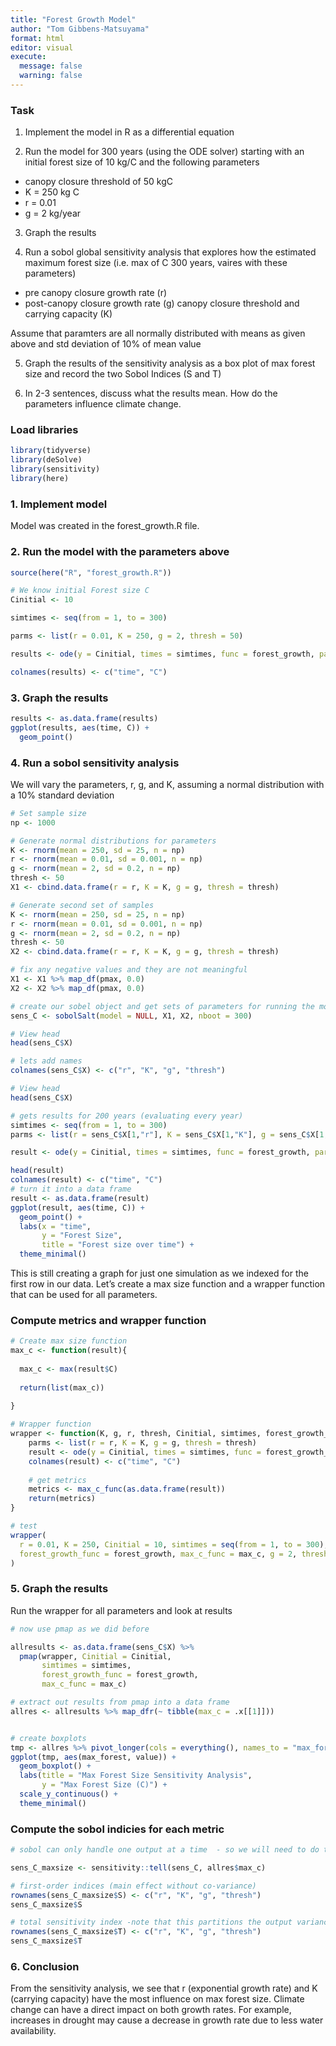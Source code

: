 ```yaml
---
title: "Forest Growth Model"
author: "Tom Gibbens-Matsuyama"
format: html
editor: visual
execute: 
  message: false
  warning: false
---
```


### Task 

1. Implement the model in R as a differential equation

2. Run the model for 300 years (using the ODE solver) starting with an initial forest size of 10 kg/C and the following parameters

- canopy closure threshold of 50 kgC
- K = 250 kg C
- r = 0.01
- g = 2 kg/year 

3. Graph the results

4. Run a sobol global sensitivity analysis that explores how the estimated maximum forest size (i.e. max of C 300 years, vaires with these parameters)

- pre canopy closure growth rate (r)
- post-canopy closure growth rate (g)
canopy closure threshold and carrying capacity (K)

Assume that paramters are all normally distributed with means as given above and std deviation of 10% of mean value

5. Graph the results of the sensitivity analysis as a box plot of max forest size and record the two Sobol Indices (S and T)

6. In 2-3 sentences, discuss what the results mean. How do the parameters influence climate change. 

### Load libraries
```r
library(tidyverse)
library(deSolve)
library(sensitivity)
library(here)
```

### 1. Implement model
Model was created in the forest_growth.R file. 

### 2. Run the model with the parameters above
```r
source(here("R", "forest_growth.R"))

# We know initial Forest size C
Cinitial <- 10

simtimes <- seq(from = 1, to = 300)

parms <- list(r = 0.01, K = 250, g = 2, thresh = 50)

results <- ode(y = Cinitial, times = simtimes, func = forest_growth, parms = parms)

colnames(results) <- c("time", "C")
```

### 3. Graph the results
```r
results <- as.data.frame(results)
ggplot(results, aes(time, C)) +
  geom_point()

```

### 4. Run a sobol sensitivity analysis
We will vary the parameters, r, g, and K, assuming a normal distribution with a 10% standard deviation
```r
# Set sample size
np <- 1000

# Generate normal distributions for parameters
K <- rnorm(mean = 250, sd = 25, n = np)
r <- rnorm(mean = 0.01, sd = 0.001, n = np)
g <- rnorm(mean = 2, sd = 0.2, n = np)
thresh <- 50 
X1 <- cbind.data.frame(r = r, K = K, g = g, thresh = thresh)

# Generate second set of samples
K <- rnorm(mean = 250, sd = 25, n = np)
r <- rnorm(mean = 0.01, sd = 0.001, n = np)
g <- rnorm(mean = 2, sd = 0.2, n = np)
thresh <- 50
X2 <- cbind.data.frame(r = r, K = K, g = g, thresh = thresh)

# fix any negative values and they are not meaningful
X1 <- X1 %>% map_df(pmax, 0.0)
X2 <- X2 %>% map_df(pmax, 0.0)

# create our sobel object and get sets of parameters for running the model
sens_C <- sobolSalt(model = NULL, X1, X2, nboot = 300)

# View head
head(sens_C$X)

# lets add names
colnames(sens_C$X) <- c("r", "K", "g", "thresh")

# View head
head(sens_C$X)
```



```r
# gets results for 200 years (evaluating every year)
simtimes <- seq(from = 1, to = 300)
parms <- list(r = sens_C$X[1,"r"], K = sens_C$X[1,"K"], g = sens_C$X[1,"g"], thresh = sens_C$X[1,"thresh"])

result <- ode(y = Cinitial, times = simtimes, func = forest_growth, parms = parms)

head(result)
colnames(result) <- c("time", "C")
# turn it into a data frame
result <- as.data.frame(result)
ggplot(result, aes(time, C)) +
  geom_point() +
  labs(x = "time",
       y = "Forest Size",
       title = "Forest size over time") +
  theme_minimal()
```
This is still creating a graph for just one simulation as we indexed for the first row in our data. Let's create a max size function and a wrapper function that can be used for all parameters. 

### Compute metrics and wrapper function
```r
# Create max size function
max_c <- function(result){
  
  max_c <- max(result$C)
  
  return(list(max_c))
  
}

# Wrapper function
wrapper <- function(K, g, r, thresh, Cinitial, simtimes, forest_growth_func, max_c_func) {
    parms <- list(r = r, K = K, g = g, thresh = thresh)
    result <- ode(y = Cinitial, times = simtimes, func = forest_growth_func, parms = parms, method="euler")
    colnames(result) <- c("time", "C")
    
    # get metrics
    metrics <- max_c_func(as.data.frame(result))
    return(metrics)
}

# test
wrapper(
  r = 0.01, K = 250, Cinitial = 10, simtimes = seq(from = 1, to = 300),
  forest_growth_func = forest_growth, max_c_func = max_c, g = 2, thresh = 50
)
```
### 5. Graph the results
Run the wrapper for all parameters and look at results


```r

# now use pmap as we did before

allresults <- as.data.frame(sens_C$X) %>% 
  pmap(wrapper, Cinitial = Cinitial, 
       simtimes = simtimes, 
       forest_growth_func = forest_growth, 
       max_c_func = max_c)

# extract out results from pmap into a data frame
allres <- allresults %>% map_dfr(~ tibble(max_c = .x[[1]]))


# create boxplots
tmp <- allres %>% pivot_longer(cols = everything(), names_to = "max_forest", values_to = "value")
ggplot(tmp, aes(max_forest, value)) +
  geom_boxplot() +
  labs(title = "Max Forest Size Sensitivity Analysis",
       y = "Max Forest Size (C)") +
  scale_y_continuous() +
  theme_minimal()
```

### Compute the sobol indicies for each metric

```r
# sobol can only handle one output at a time  - so we will need to do them separately

sens_C_maxsize <- sensitivity::tell(sens_C, allres$max_c)

# first-order indices (main effect without co-variance)
rownames(sens_C_maxsize$S) <- c("r", "K", "g", "thresh")
sens_C_maxsize$S

# total sensitivity index -note that this partitions the output variance
rownames(sens_C_maxsize$T) <- c("r", "K", "g", "thresh")
sens_C_maxsize$T

```


### 6. Conclusion
From the sensitivity analysis, we see that r (exponential growth rate) and K (carrying capacity) have the most influence on max forest size. Climate change can have a direct impact on both growth rates. For example, increases in drought may cause a decrease in growth rate due to less water availability. 

